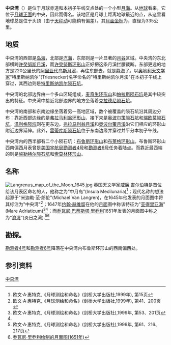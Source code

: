 {{Infobox Lunar mare
|name=中央湾
|image=[[Image:Sinus-medii-clem1.jpg|240px]]
|caption=
|latitude=2.4
|N_or_S=N
|longitude=1.7
|E_or_W=E
|diameter=335公里
|eponym=中部的海湾
}}
{{Location map
| {{Moon}}
| width      = 245
| float      = right
| border     = none
| caption    = 中央湾所处[[月球正面|月球正面]]的位置
| alt        = 中央湾的位置
| AlternativeMap =Moon_nearside_LRO_color_mosaic_(bright).png
| mark       = Flashspot.gif
| marksize   = 11
| lat_deg    = 3
| lat_dir    = N
| lon_deg    = 2
| lon_dir    = E}}
'''中央湾'''（{{lang-la|Sinus Medii}}）是位于月球赤道和本初子午线交点处的一个小型[[月海|月海]]。从[[地球|地球]]看来，它位于[[月球正面|月球正面]]的中央，因此而得名。该地区是月球上距离地球最近的点，从这里看地球总是位于头顶（由于[[天秤动|天秤动]]可能稍有偏差）。其[[月面坐标|月面坐标]]为{{coord|2.4|N|1.7|E|display=inline,title}}，直径为335公里。

==地质==

中央湾的西部是[[岛海|岛海]]，北部是[[汽海|汽海]]，东部则是一片显著的[[月谷|月谷]]区域。中央湾的东北部横跨[[许癸努斯月溪|许癸努斯月溪]]，而[[许癸努斯环形山|许癸努斯环形山]]正好把这条月溪拦腰截断。东部更远的地方是220公里长的[[阿里亚代乌斯月溪|阿里亚代乌斯月溪]]，再往东部去，就是[[静海_(月球)|静海]]了。以[[奥地利|奥地利]][[天文学家|天文学家]]“特里斯纳凯尔”(Triesnecker)名字命名的"特里斯纳凯尔月溪"在本初子午线上穿过，其西边则是[[特里斯纳凯尔陨石坑|特里斯纳凯尔陨石坑]]。

中央湾的北部边界由一个多山区域组成，[[麦奇生环形山|麦奇生环形山]]和[[帕拉斯陨石坑|帕拉斯陨石坑]]是其中较突出的特征。中央湾中接近北部边界的地方坐落着[[克拉德尼陨石坑|克拉德尼陨石坑]]。

中央湾的南部和东南边缘坐落着另一高地区域，数个被覆盖的陨石坑沿其周边分布：靠近西部边缘的是[[弗拉马利翁环形山|弗拉马利翁环形山]]、接下来是[[奥波尔策陨石坑|奥波尔策陨石坑]]和[[瑞欧莫陨石坑|瑞欧莫陨石坑]]，[[泽利格陨坑|泽利格陨坑]]则在更东边。[[弗拉马利翁月溪|弗拉马利翁月溪]]和[[奥波尔策月溪|奥波尔策月溪]]沿它们相应的环形山附近边界延伸。此外，[[雷蒂库斯陨石坑|雷蒂库斯陨石坑]]位于东南边缘并穿过并平分本初子午线。


中央湾内的西半部有二个小陨石坑：[[布鲁斯环形山|布鲁斯环形山]]和[[布莱格陨石坑|布莱格环形山]]。布鲁斯环形山西南偏西月表曾是[[美国宇航局|美国宇航局]][[勘测者4号|勘测者4号]]和[[勘测者6号|勘测者6号]]任务着陆点。而靠近最西端的则是[[施勒特尔陨石坑|施勒特尔陨石坑]]和[[索莫林环形山|索莫林环形山]]。

==名称==

[[Image:Langrenus_map_of_the_Moon_1645.jpg|thumb]]
英国天文学家[[威廉·吉尔伯特|威廉·吉尔伯特]]是首位给该月表区命名的人，他称之为“中月岛”(Insula Medilunaria)<ref>欧文·A·惠特克,《月球测绘和命名》(剑桥大学出版社,1999年), 第15页</ref>；现代名称的想法起源于"米迦勒·范·郞伦"(Michael Van Langren)，在1645年他发表的月面图中将其标注为"中央湾"<ref>欧文·A·惠特克,《月球测绘和命名》(剑桥大学出版社,1999年), 第41、200页</ref>；1647年[[约翰·赫维留|约翰·赫维留]]在他的[[月面学|月面]]图中称该特征为"[[亚得里亚海|亚得里亚海]]"(Mare Adriaticum)<ref>欧文·A·惠特克,《月球测绘和命名》(剑桥大学出版社),1999年, 第53、201页</ref><ref name=Hevelius_1647/>；而[[乔瓦尼·巴蒂斯塔·里乔利|乔瓦尼·巴蒂斯塔·里乔利]]1651年发表的月面图中称之为“[[暑湾|浪湾]]”(炎日之湾).<ref>欧文·A·惠特克,《月球测绘和命名》(剑桥大学出版社),1999年, 第61、216、217页</ref><ref>[[:commons:File:Riccioli1651MoonMap.jpg|乔瓦尼·里乔利绘制的月面图(1651年)]]</ref>

==勘探。==

[[勘测者4号|勘测者4号]]和[[勘测者6号|勘测者6号]]降落在中央湾内布鲁斯环形山的西南偏西处。

== 参引资料 ==
{{reflist|refs=
<ref name=Hevelius_1647>{{cite book
 |author       = 约翰·赫维留
 |author-link  = 约翰·赫维留
 |title        = 月面解述
 |place        = [[Gdańsk|格但斯克]]
 |publisher    = Hünefeld
 |date         = 1647
 |pages        = 226–227, 234
 |doi          = 10.3931/e-rara-238
 |url          = http://www.e-rara.ch/zut/content/pageview/160524
 |access-date  = 2016-02-08
 |archive-date = 2018-06-30
 |archive-url  = https://web.archive.org/web/20180630104913/https://www.e-rara.ch/zut/content/pageview/160524
 |dead-url     = no
}} ([http://www.e-rara.ch/zut/content/pageview/160527 第228页名称列表] {{Wayback|url=http://www.e-rara.ch/zut/content/pageview/160527 |date=20201127015921 }})</ref>
}}

{{Lunar maria}}
[[Category:月海|中央湾]]
